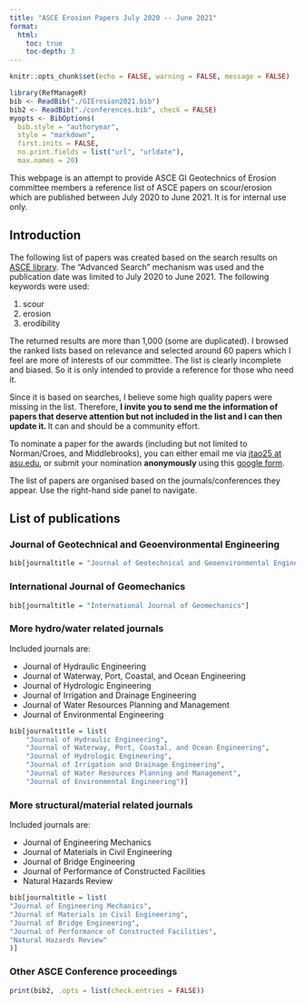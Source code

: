 ```yaml
---
title: "ASCE Erosion Papers July 2020 -- June 2021"
format:
  html:
    toc: true
    toc-depth: 3
---
```


```r
knitr::opts_chunk$set(echo = FALSE, warning = FALSE, message = FALSE)
```

```r
library(RefManageR)
bib <- ReadBib("./GIErosion2021.bib")
bib2 <- ReadBib("./conferences.bib", check = FALSE)
myopts <- BibOptions(
  bib.style = "authoryear",
  style = "markdown",
  first.inits = FALSE,
  no.print.fields = list("url", "urldate"),
  max.names = 20)

```


:::{.callout-note collapse="false"}
This webpage is an attempt to provide ASCE GI Geotechnics of Erosion committee members a reference list of ASCE papers on scour/erosion which are published between July 2020 to June 2021. It is for internal use only. 
:::

## Introduction

The following list of papers was created based on the search results on [ASCE library](https://ascelibrary.org/). The "Advanced Search" mechanism was used and the publication date was limited to July 2020 to June 2021. The following keywords were used:

1. scour 
2. erosion
4. erodibility

The returned results are more than 1,000 (some are duplicated). I browsed the ranked lists based on relevance and selected around 60 papers which I feel are more of interests of our committee. The list is clearly incomplete and biased. So it is only intended to provide a reference for those who need it. 

Since it is based on searches, I believe some high quality papers were missing in the list. Therefore, **I invite you to send me the information of papers that deserve attention but not included in the list and I can then update it. ** It can and should be a community effort.

To nominate a paper for the awards (including but not limited to Norman/Croes, and Middlebrooks), you can either email me via [jtao25 at asu.edu](), or submit your nomination **anonymously **using this [google form](https://forms.gle/Yb2ggyVsrCqmQgns9).

The list of papers are organised based on the journals/conferences they appear. Use the right-hand side panel to navigate. 

## List of publications

### Journal of Geotechnical and Geoenvironmental Engineering 

```r
bib[journaltitle = "Journal of Geotechnical and Geoenvironmental Engineering"]
```

### International Journal of Geomechanics 

```r
bib[journaltitle = "International Journal of Geomechanics"]
```

### More hydro/water related journals

Included journals are:

* Journal of Hydraulic Engineering
* Journal of Waterway, Port, Coastal, and Ocean Engineering 
* Journal of Hydrologic Engineering
* Journal of Irrigation and Drainage Engineering
* Journal of Water Resources Planning and Management
* Journal of Environmental Engineering


```r
bib[journaltitle = list(
    "Journal of Hydraulic Engineering",
    "Journal of Waterway, Port, Coastal, and Ocean Engineering",
    "Journal of Hydrologic Engineering",
    "Journal of Irrigation and Drainage Engineering",
    "Journal of Water Resources Planning and Management",
    "Journal of Environmental Engineering")]
```

### More structural/material related journals

Included journals are:

* Journal of Engineering Mechanics
* Journal of Materials in Civil Engineering
* Journal of Bridge Engineering
* Journal of Performance of Constructed Facilities
* Natural Hazards Review

```r
bib[journaltitle = list(
"Journal of Engineering Mechanics",
"Journal of Materials in Civil Engineering",
"Journal of Bridge Engineering",
"Journal of Performance of Constructed Facilities",
"Natural Hazards Review"
)]
```

### Other ASCE Conference proceedings

```r
print(bib2, .opts = list(check.entries = FALSE))
```

